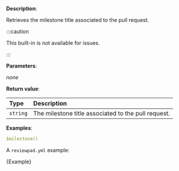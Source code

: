 
**Description**:

Retrieves the milestone title associated to the pull request.

:::caution

This built-in is not available for issues.

:::

**Parameters**:

_none_

**Return value**:

| Type     | Description                                         |
| :------- | :-------------------------------------------------- |
| `string` | The milestone title associated to the pull request. |

**Examples**:

```yml
$milestone()
```

A `reviewpad.yml` example:

<CodeBlock language="yml" title="reviewpad.yml">{Example}</CodeBlock>
